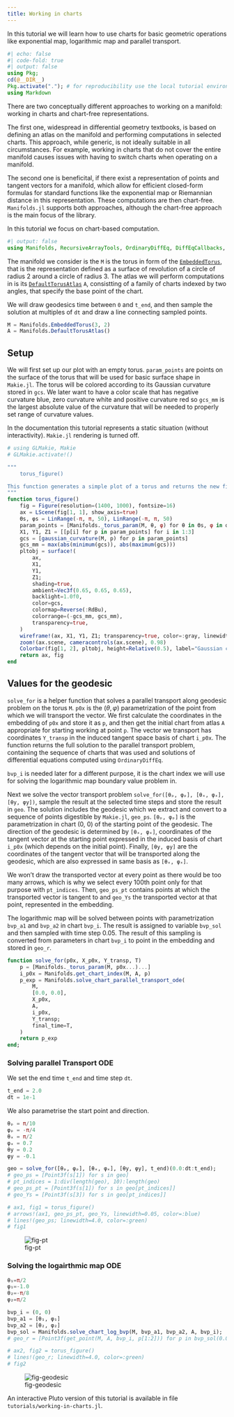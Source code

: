 ```yaml
---
title: Working in charts
---
```


In this tutorial we will learn how to use charts for basic geometric operations like exponential map, logarithmic map and parallel transport.

```julia
#| echo: false
#| code-fold: true
#| output: false
using Pkg;
cd(@__DIR__)
Pkg.activate("."); # for reproducibility use the local tutorial environment.
using Markdown
```


There are two conceptually different approaches to working on a manifold: working in charts and chart-free representations.

The first one, widespread in differential geometry textbooks, is based on defining an atlas on the manifold and performing computations in selected charts. This approach, while generic, is not ideally suitable in all circumstances. For example, working in charts that do not cover the entire manifold causes issues with having to switch charts when operating on a manifold.

The second one is beneficital, if there exist a representation of points and tangent vectors for a manifold, which allow for efficient closed-form formulas for standard functions like the exponential map or Riemannian distance in this representation. These computations are then chart-free. `Manifolds.jl` supports both approaches, although the chart-free approach is the main focus of the library.

In this tutorial we focus on chart-based computation.

```julia
#| output: false
using Manifolds, RecursiveArrayTools, OrdinaryDiffEq, DiffEqCallbacks, BoundaryValueDiffEq
```

The manifold we consider is the `M` is the torus in form of the [`EmbeddedTorus`](https://juliamanifolds.github.io/Manifolds.jl/latest/manifolds/torus.html#Manifolds.EmbeddedTorus), that is the representation defined as a surface of revolution of a circle of radius 2 around a circle of radius 3.
The atlas we will perform computations in is its [`DefaultTorusAtlas`](https://juliamanifolds.github.io/Manifolds.jl/latest/manifolds/torus.html#Manifolds.DefaultTorusAtlas) `A`, consistting of a family of charts indexed by two angles, that specify the base point of the chart.

We will draw geodesics time between `0` and `t_end`, and then sample the solution at multiples of `dt` and draw a line connecting sampled points.

```julia
M = Manifolds.EmbeddedTorus(3, 2)
A = Manifolds.DefaultTorusAtlas()
```

## Setup

We will first set up our plot with an empty torus.
`param_points` are points on the surface of the torus that will be used for basic surface shape in `Makie.jl`.
The torus will be colored according to its Gaussian curvature stored in `gcs`. We later want to have a color scale that has negative curvature blue, zero curvature white and positive curvature red so `gcs_mm` is the largest absolute value of the curvature that will be needed to properly set range of curvature values.

In the documentation this tutorial represents a static situation (without interactivity). `Makie.jl` rendering is turned off.

```julia
# using GLMakie, Makie
# GLMakie.activate!()

"""
	torus_figure()

This function generates a simple plot of a torus and returns the new figure containing the plot.
"""
function torus_figure()
    fig = Figure(resolution=(1400, 1000), fontsize=16)
    ax = LScene(fig[1, 1], show_axis=true)
    ϴs, φs = LinRange(-π, π, 50), LinRange(-π, π, 50)
    param_points = [Manifolds._torus_param(M, θ, φ) for θ in ϴs, φ in φs]
    X1, Y1, Z1 = [[p[i] for p in param_points] for i in 1:3]
    gcs = [gaussian_curvature(M, p) for p in param_points]
    gcs_mm = max(abs(minimum(gcs)), abs(maximum(gcs)))
    pltobj = surface!(
        ax,
        X1,
        Y1,
        Z1;
        shading=true,
        ambient=Vec3f(0.65, 0.65, 0.65),
        backlight=1.0f0,
        color=gcs,
        colormap=Reverse(:RdBu),
        colorrange=(-gcs_mm, gcs_mm),
        transparency=true,
    )
    wireframe!(ax, X1, Y1, Z1; transparency=true, color=:gray, linewidth=0.5)
    zoom!(ax.scene, cameracontrols(ax.scene), 0.98)
    Colorbar(fig[1, 2], pltobj, height=Relative(0.5), label="Gaussian curvature")
    return ax, fig
end
```


## Values for the geodesic

`solve_for` is a helper function that solves a parallel transport along geodesic problem on the torus `M`.
`p0x` is the $(\theta, \varphi)$ parametrization of the point from which we will transport the vector.
We first calculate the coordinates in the embedding of `p0x` and store it as `p`, and then get the initial chart from atlas `A` appropriate for starting working at point `p`.
The vector we transport has coordinates `Y_transp` in the induced tangent space basis of chart `i_p0x`.
The function returns the full solution to the parallel transport problem, containing the sequence of charts that was used and solutions of differential equations computed using `OrdinaryDiffEq`.

`bvp_i` is needed later for a different purpose, it is the chart index we will use for solving the logarithmic map boundary value problem in.

Next we solve the vector transport problem `solve_for([θₚ, φₚ], [θₓ, φₓ], [θy, φy])`, sample the result at the selected time steps and store the result in `geo`. The solution includes the geodesic which we extract and convert to a sequence of points digestible by `Makie.jl`, `geo_ps`.
`[θₚ, φₚ]` is the parametrization in chart (0, 0) of the starting point of the geodesic.
The direction of the geodesic is determined by `[θₓ, φₓ]`, coordinates of the tangent vector at the starting point expressed in the induced basis of chart `i_p0x` (which depends on the initial point).
Finally, `[θy, φy]` are the coordinates of the tangent vector that will be transported along the geodesic, which are also expressed in same basis as `[θₓ, φₓ]`.

We won't draw the transported vector at every point as there would be too many arrows, which is why we select every 100th point only for that purpose with `pt_indices`. Then, `geo_ps_pt` contains points at which the transported vector is tangent to and `geo_Ys` the transported vector at that point, represented in the embedding.

The logarithmic map will be solved between points with parametrization `bvp_a1` and `bvp_a2` in chart `bvp_i`.
The result is assigned to variable `bvp_sol` and then sampled with time step 0.05. The result of this sampling is converted from parameters in chart `bvp_i` to point in the embedding and stored in `geo_r`.


```julia
function solve_for(p0x, X_p0x, Y_transp, T)
    p = [Manifolds._torus_param(M, p0x...)...]
    i_p0x = Manifolds.get_chart_index(M, A, p)
    p_exp = Manifolds.solve_chart_parallel_transport_ode(
        M,
        [0.0, 0.0],
        X_p0x,
        A,
        i_p0x,
        Y_transp;
        final_time=T,
    )
    return p_exp
end;
```


### Solving parallel Transport ODE

We set the end time `t_end` and time step `dt`.

```julia
t_end = 2.0
dt = 1e-1
```

We also parametrise the start point and direction.

```julia
θₚ = π/10
φₚ = -π/4
θₓ = π/2
φₓ = 0.7
θy = 0.2
φy = -0.1

geo = solve_for([θₚ, φₚ], [θₓ, φₓ], [θy, φy], t_end)(0.0:dt:t_end);
# geo_ps = [Point3f(s[1]) for s in geo]
# pt_indices = 1:div(length(geo), 10):length(geo)
# geo_ps_pt = [Point3f(s[1]) for s in geo[pt_indices]]
# geo_Ys = [Point3f(s[3]) for s in geo[pt_indices]]

# ax1, fig1 = torus_figure()
# arrows!(ax1, geo_ps_pt, geo_Ys, linewidth=0.05, color=:blue)
# lines!(geo_ps; linewidth=4.0, color=:green)
# fig1
```

![fig-pt](working-in-charts/working-in-charts-transport.png)

### Solving the logairthmic map ODE

```julia
θ₁=π/2
φ₁=-1.0
θ₂=-π/8
φ₂=π/2

bvp_i = (0, 0)
bvp_a1 = [θ₁, φ₁]
bvp_a2 = [θ₂, φ₂]
bvp_sol = Manifolds.solve_chart_log_bvp(M, bvp_a1, bvp_a2, A, bvp_i);
# geo_r = [Point3f(get_point(M, A, bvp_i, p[1:2])) for p in bvp_sol(0.0:0.05:1.0)]

# ax2, fig2 = torus_figure()
# lines!(geo_r; linewidth=4.0, color=:green)
# fig2
```

![fig-geodesic](working-in-charts/working-in-charts-geodesic.png)

An interactive Pluto version of this tutorial is available in file `tutorials/working-in-charts.jl`.

